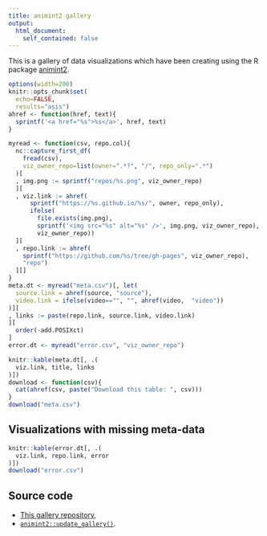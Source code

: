 ```yaml
---
title: animint2 gallery
output:
  html_document:
    self_contained: false
---
```


This is a gallery of data visualizations which have been creating
using the R package [animint2](https://github.com/animint/animint2).

```r
options(width=200)
knitr::opts_chunk$set(
  echo=FALSE,
  results="asis")
ahref <- function(href, text){
  sprintf('<a href="%s">%s</a>', href, text)
}
```

```r
myread <- function(csv, repo.col){
  nc::capture_first_df(
    fread(csv),
    viz_owner_repo=list(owner=".*?", "/", repo_only=".*")
  )[
  , img.png := sprintf("repos/%s.png", viz_owner_repo)
  ][
  , viz.link := ahref(
      sprintf("https://%s.github.io/%s/", owner, repo_only),
      ifelse(
        file.exists(img.png),
        sprintf('<img src="%s" alt="%s" />', img.png, viz_owner_repo),
        viz_owner_repo))
  ][
  , repo.link := ahref(
    sprintf("https://github.com/%s/tree/gh-pages", viz_owner_repo),
    "repo")
  ][]
}
meta.dt <- myread("meta.csv")[, let(
  source.link = ahref(source, "source"),
  video.link = ifelse(video=="", "", ahref(video,  "video"))
)][
, links := paste(repo.link, source.link, video.link)
][
  order(-add.POSIXct)
]
error.dt <- myread("error.csv", "viz_owner_repo")
```

```r
knitr::kable(meta.dt[, .(
  viz.link, title, links
)])
download <- function(csv){
  cat(ahref(csv, paste("Download this table: ", csv)))
}
download("meta.csv")
```

## Visualizations with missing meta-data

```r
knitr::kable(error.dt[, .(
  viz.link, repo.link, error
)])
download("error.csv")
```

## Source code

* [This gallery repository](https://github.com/animint/gallery/tree/gh-pages),
* [`animint2::update_gallery()`](https://github.com/animint/animint2/blob/master/R/z_pages.R).
